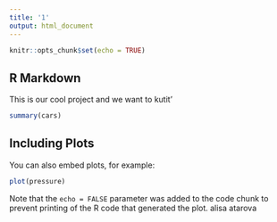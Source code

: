```yaml
---
title: '1'
output: html_document
---
```


```r
knitr::opts_chunk$set(echo = TRUE)
```

## R Markdown

This is our cool project and we want to kutit'

```r
summary(cars)
```

## Including Plots

You can also embed plots, for example:

```r
plot(pressure)
```

Note that the `echo = FALSE` parameter was added to the code chunk to prevent printing of the R code that generated the plot.
alisa atarova